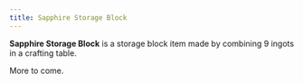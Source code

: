```yaml
---
title: Sapphire Storage Block
---
```


<ItemImage file="sapphire_storage_block" alt="Sapphire Storage Block" size="200" />

**Sapphire Storage Block** is a storage block item made by combining 9 ingots in a crafting table.

More to come.

